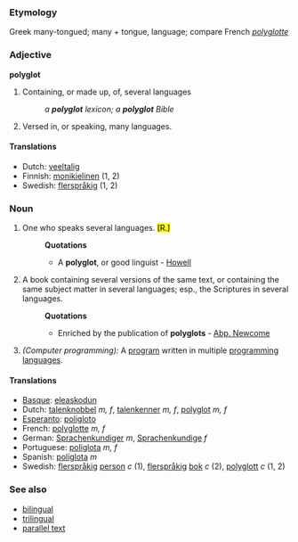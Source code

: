 ===Etymology===
Greek  many-tongued; [[ ]] many + [[ ]] tongue, language; compare French ''[[polyglotte]]''

===Adjective===
'''polyglot'''

#Containing, or made up, of, several languages
#:''a '''polyglot''' lexicon; a '''polyglot''' Bible''
#Versed in, or speaking, many languages.

====Translations====
*Dutch: [[veeltalig]]
*Finnish: [[monikielinen]] (1, 2)
*Swedish: [[flerspråkig]] (1, 2)

===Noun===
#One who speaks several languages.</def> <mark>[R.]</mark> 
#:'''Quotations'''
#:*A '''polyglot''', or good linguist - [[Howell]]
#A book containing several versions of the same text, or containing the same subject matter in several languages; esp., the Scriptures in several languages.
#:'''Quotations'''
#:*Enriched by the publication of '''polyglots''' - [[Abp. Newcome]]
#''(Computer programming):'' A [[program]] written in multiple [[programming language]]s.

====Translations====
*[[Basque]]: [[eleaskodun]]
*Dutch: [[talenknobbel]] ''m, f'', [[talenkenner]] ''m, f'', [[polyglot]] ''m, f''
*[[Esperanto]]: [[poligloto]]
*French: [[polyglotte]] ''m, f''
*German: [[Sprachenkundiger]] ''m'', [[Sprachenkundige]] ''f''
*Portuguese: [[poliglota]] ''m, f''
*Spanish: [[políglota]] ''m''
*Swedish: [[flerspråkig]] [[person]] ''c'' (1), [[flerspråkig]] [[bok]] ''c'' (2), [[polyglott]] ''c'' (1, 2)

===See also===
*[[bilingual]]
*[[trilingual]]
*[[parallel text]]